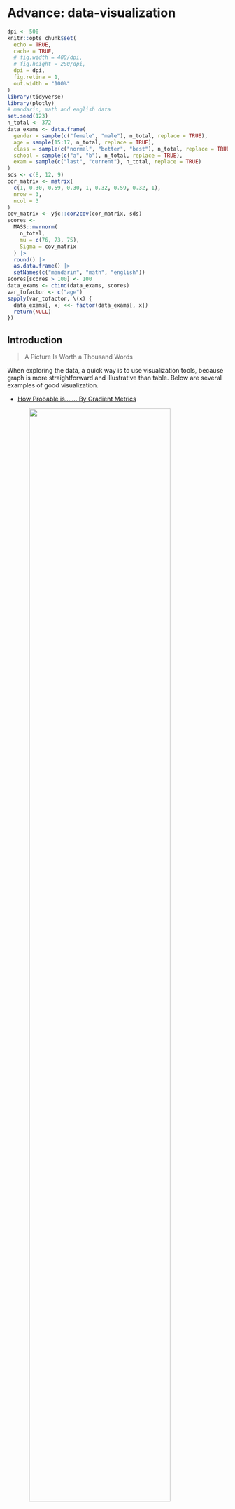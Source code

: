 # Advance: data-visualization {#data-visualization}

```r
dpi <- 500
knitr::opts_chunk$set(
  echo = TRUE, 
  cache = TRUE,
  # fig.width = 400/dpi,
  # fig.height = 280/dpi,
  dpi = dpi,
  fig.retina = 1,
  out.width = "100%"
)
library(tidyverse)
library(plotly)
# mandarin, math and english data
set.seed(123)
n_total <- 372
data_exams <- data.frame(
  gender = sample(c("female", "male"), n_total, replace = TRUE),
  age = sample(15:17, n_total, replace = TRUE),
  class = sample(c("normal", "better", "best"), n_total, replace = TRUE),
  school = sample(c("a", "b"), n_total, replace = TRUE),
  exam = sample(c("last", "current"), n_total, replace = TRUE)
)
sds <- c(8, 12, 9)
cor_matrix <- matrix(
  c(1, 0.30, 0.59, 0.30, 1, 0.32, 0.59, 0.32, 1), 
  nrow = 3, 
  ncol = 3
)
cov_matrix <- yjc::cor2cov(cor_matrix, sds)
scores <- 
  MASS::mvrnorm(
    n_total, 
    mu = c(76, 73, 75), 
    Sigma = cov_matrix
  ) |> 
  round() |> 
  as.data.frame() |>
  setNames(c("mandarin", "math", "english"))
scores[scores > 100] <- 100
data_exams <- cbind(data_exams, scores)
var_tofactor <- c("age")
sapply(var_tofactor, \(x) {
  data_exams[, x] <<- factor(data_exams[, x])
  return(NULL)
})
```

## Introduction

> A Picture Is Worth a Thousand Words

When exploring the data, a quick way is to use visualization tools, because graph is more straightforward and illustrative than table. Below are several examples of good visualization.

- [How Probable is……. By Gradient Metrics](http://127.0.0.1:5736/3%20-%20Advance%20-%20Data%20Visualization.Rmd#section-introduction)

<img style = "display: block; margin: auto;" src="images/ggplot2 example 03 how probable is by gradient metrics.png" alt="" width="80%"/>

- [Gender Gap in the Olympic Games by Leniolabs](https://www.s2research.com/blog/data-is-beautiful-a-compilation-of-our-favorite-charts-and-statistics)

<img style = "display: block; margin: auto;" src="images/ggplot2 example 04 gender gap in winter olympic games.png" alt="" width="100%"/>

[Film Dialogue (broken down by gender)](https://pudding.cool/2017/03/film-dialogue/)

<img style = "display: block; margin: auto;" src="images/ggplot2 example 05 film dialogue gender gap.png" alt="" width="100%"/>

In `R`, one of the most powerful and popular visualization tools is the [`ggplot2`](https://ggplot2.tidyverse.org/) package. `ggplot2` has an underlying grammar, based on the Grammar of Graphics, that allows you to compose graphs by combining independent components. This makes `ggplot2` powerful. Rather than being limited to sets of pre-defined graphics, you can create novel graphics that are tailored to your specific problem. While the idea of having to learn a grammar may sound overwhelming, `ggplot2` is actually easy to learn: there is a simple set of core principles and there are very few special cases. 

<img style = "display: block; margin: auto;" src="images/ggplot2 hex.png" alt="" width="20%"/>

It is worth noting that this chapter only covers static graphs, the majority of them use the Cartesian coordinate system (x-axis and y-axis).

Reference:

- [Data visualisation - R for Data Science (2nd edition)](https://r4ds.had.co.nz/data-visualisation.html)
- [ggplot2: Elegant Graphics for Data Analysis](https://ggplot2-book.org/index.html)


## Frequently used graphs in Psychology

在心理学中，往往会在数据分析的两个阶段运用到 data visualization ，探索阶段和统计分析阶段，前者是利用 data visualization 初步探寻数据中存在的模式、规律及变量之间的关系，后者则是利用 data visualization 将统计分析的结果呈现出来。虽然是不同阶段，但绘制 graph 的过程没有区别，都是将数据转变为 graph。

心理学中常用的 graph 包括 bar, line, point, histogram, 等等，称这些为基本类型。


### Basic graphs: bar, line, point, histograms, etc.


- [APA style: Sample bar graph](https://apastyle.apa.org/style-grammar-guidelines/tables-figures/sample-figures)

<img style = "display: block; margin: auto;" src="images/ggplot 2 example 02 apa sample bar graph.jpg" alt="" width="80%"/>

*Note. Framing scores of adolescents and young adults are shown for low and high risks and for small, medium, and large rewards (error bars show standard errors).*

- APA style: Sample line graph

<img style = "display: block; margin: auto;" src="images/ggplot 2 example 02 apa sample line graph.jpg" alt="" width="80%"/>

*Note. Mean regression slopes in Experiment 1 are shown for the stereo motion, biocularly viewed monocular motion, combined, and monocularly viewed monocular motion conditions, plotted by rotation amount. Error bars represent standard errors. From “Large Continuous Perspective Change With Noncoplanar Points Enables Accurate Slant Perception,” by X. M. Wang, M. Lind, and G. P. Bingham, 2018, Journal of Experimental Psychology: Human Perception and Performance, 44(10), p. 1513 (https://doi.org/10.1037/xhp0000553 Add to Citavi project by DOI). Copyright 2018 by the American Psychological Association.*

- [Lee J, Hamilton JT. Anchoring in the past, tweeting from the present: Cognitive bias in journalists' word choices. PLoS One. 2022 Mar 2;17(3):e0263730.](https://journals.plos.org/plosone/article?id=10.1371/journal.pone.0263730#pone-0263730-t002)

<img style = "display: block; margin: auto;" src="images/ggplot2 example 01 journal.pone.0263730.g002.PNG" alt="" width="100%"/>

In every 1,000 words of news reports and tweets, journalists who had covered previous presidential campaigns made significantly more references to the 2012 presidential elections (M = 4.30, SD = 3.51) than those without any prior experiences (\(M = 3.17, SD = 2.03\)), \(t(151.73) = -2.53, p = .012\), Cohen’s \(d = 0.39\) (see the left panel of Fig 2). As demonstrated in the center panel of Fig 2, similar patterns held for the past five presidential elections (\(t(136.88) = -3.09, p = .002\), Cohen’s \(d = 0.50\)). Compared to journalists who had not covered any prior presidential elections (\(M = 4.12, SD = 2.82\)), journalists with experiences of campaign coverage used more words relating to the past five presidential elections in their news reporting of the 2016 race (\(M = 5.76, SD = 3.68\)). These results with moderate effect size suggest that anchoring on the past occurred in news coverage of the 2016 race according to journalists’ prior experience of presidential campaign coverage (supporting H3).


### Advanced graph: matrix of basic graphs

当实验条件变得复杂时，就需要针对不同的实验条件绘制 graph，然后按照一定的顺序组合起来，实现比较的目的。本质上运用不同实验条件下的数据绘制的 graph 还是之前介绍的几种基本类型，只是额外多了一个组合的步骤。

<img style = "display: block; margin: auto;" src="images/ggplot2 example 06 facet using basic graph.png" alt="" width="100%"/>

<img style = "display: block; margin: auto;" src="images/ggplot2 example 07 facet with basic graphs.png" alt="" width="100%"/>

在学习完本章内容以后，就可以轻松地绘制出上述 graphs。

在假定数据已经整理成`tidy data`的情况下，data visualization 只有两个基本步骤：

1. 脑海中构思绘制什么样的 graph；
2. 用`ggplot2`实现。

最难的其实是第一步，因为需要在脑海中就完成将数据转变为 graph 的过程。


## Step 1: make a graph in your mind

在脑海中构思如何将数据转变为 graph 的过程中，有一个非常重要的概念——**变量**（variable）。


### Variable in graph

在 data cleaning 章节讲到`tidy data`的概念时提到，`tidy data`最重要的特征就是一个 variable 一列，而绘制 graph 就是将原本是数字形式储存的 variable 信息用 graph 的形式呈现而已。图的复杂程度与 graph 中所蕴含的 variable 个数有直接联系。同时，单个 graph 中能够一次性清晰地呈现的 variable 个数是有上限的。

一般情况下，按照心理学研究中的惯例，会将 variable 分为两大类，independent variable (IV，自变量)和 dependent variable (DV 因变量)。数据分析关心的是二者之间的关系，所以 data visualization 也是要服务于这个目的，能够清晰地呈现出 IV、DV 以及二者之间的关系才是合适的 graph。绘制 graph 时通常会将 DV 作为 y 轴（y-axis），将 IV 作为 x 轴（x-axis）。看一个简单的例子：

```r
data_exams[, c("mandarin", "math")] |>
  ggplot(aes(x = mandarin, y = math)) + 
    geom_point()
```

很显然，这是一张 point graph，并且只展现了 2 个 variables （mandarin 和 math）的信息。反过来，如果想要绘制出这样的 point graph，数据中必须有 2 个 variables（2 列）。


#### Continuous vs discrete

根据具体数值，可以将 variable 分为两类，连续（continuous）和离散（discrete）。上一个例子中，mandarin 和 math 都是 continuous 的。continuous variable 和 discrete variable 适用的 graph 是不同的，需要根据具体情况来决定。在大多数情况下，DV 是 continuous 的，IV 可以是 continuous 也可以是 discrete 的，其中 discrete IV 可以作为分组标签。

例如，如果想要研究 class (IV) 和 mandarin (DV) 的关系，那么显然前者是一个 discrete variable， 后者是一个 continuous variable，此时如果还用 point graph就不合适了。

```r
data_exams[, c("class", "mandarin")] |> 
  ggplot(aes(x = class, y = mandarin)) + 
    geom_point()
```

应改为 bar graph：

```r
data_exams[, c("class", "mandarin")] |> 
  aggregate(.~ class, mean) |>
  ggplot(aes(x = class, y = mandarin)) + 
    geom_col()
```

上面的 graph 呈现的是不同 class 的 mandarin 均值，class 很自然地就作为分组标签。同样，这个 graph 也只呈现了 2 个 variables 的信息。反过来，如果想要绘制出这样的 bar graph，数据必须有 2 列，唯一的不同是在于这两列数据只有 3 行，储存的是各 class 在 mandarin 上的均值：

```r
data_exams[, c("class", "mandarin")] |> 
  aggregate(.~ class, mean)
```

同样的数据，也可以改用 line + point graph，在可视化均值的时候，两种类型的 graphs 呈现的信息是完全等价的：

```r
data_exams[, c("class", "mandarin")] |> 
  aggregate(.~ class, mean) |> 
  ggplot(aes(x = class, y = mandarin, group = 1)) +
    geom_line() + 
    geom_point() + 
    scale_y_continuous(limits = c(0, 80))
```

从前面的例子不难看出，最基本的 graphs 只能呈现出 2 个 variables 的信息，为数不多的例外是 histogram：

```r
ggplot(data_exams, aes(x = mandarin)) + 
    geom_histogram(bins = 30)
```

histogram 只能呈现 1 个 continuous variable 的信息，x-axis 代表该 variable，y-axis 是将该 variable 分成若干区间然后计数的结果。


#### Complex graph with multiple variables

那如果需要在 basic graph 里一次性清晰地呈现多于 2 个 variables 的信息该怎么办？

- 3 variables, gender (discrete, IV), exam (discrete, IV) and mandarin (continuous, DV);

```r
data_exams[!names(data_exams) %in% c("age", "math", "english", "class", "school")] |> 
  aggregate(.~ gender + exam, mean) |>
  ggplot(aes(x = gender, y = mandarin, group = exam, fill = exam)) + 
    geom_col(position = "dodge")
```

上图呈现的是不同的 gender 在两次考试（last 和 current）上的均值，一共是 3 个 variables。反过来，要绘制出这样的 graph，数据必须有 3 列：

```r
data_exams[!names(data_exams) %in% c("age", "math", "english", "class", "school")] |> 
  aggregate(.~ gender + exam, mean)
```

上面的 graph 可以视作是单张 graph 中可以一次性清晰地呈现的 variables 个数的上限，即 3 个。再呈现更多的 variables 就会让 graph 变得逐渐臃肿。

```r
data_exams[!names(data_exams) %in% c("age", "gender", "math", "school")] |> 
  ggplot(aes(x = mandarin, y = english, shape = exam, color = class)) + 
    geom_point()
```

此时，使用 matrix of subgraphs 的方式呈现会更加清晰。

- 4 variables, gender (discrete, IV), class (discrete, IV), exam (discrete, IV) and mandarin (continuous, DV):

```r
data_exams[!names(data_exams) %in% c("age", "math", "english", "school")] |> 
  aggregate(.~ gender + class + exam, mean) |> 
  ggplot(aes(x = gender, y = mandarin, group = exam, fill = exam)) + 
    geom_col(position = "dodge") + 
    facet_grid(cols = vars(class))
```

反过来，要画出这样的 graph，数据必须有 4 列：

```r
data_exams[!names(data_exams) %in% c("age", "math", "english", "school")] |> 
  aggregate(.~ gender + class + exam, mean)
```

- 5 variables, gender (discrete, IV), class (discrete, IV), school (discrete, IV), exam (discrete, IV) and mandarin (continuous, DV): 

```r
data_exams[!names(data_exams) %in% c("age", "math", "english")] |> 
  aggregate(.~ gender + class + exam + school, mean) |> 
  ggplot(aes(x = gender, y = mandarin, group = exam, fill = exam)) + 
    geom_col(position = "dodge") + 
    facet_grid(cols = vars(class), rows = vars(school))
```

反过来，要绘制出这样的 graph，数据必须有 5 列：

```r
data_exams[!names(data_exams) %in% c("age", "math", "english")] |> 
  aggregate(.~ gender + class + exam + school, mean)
```

上面的 graph 可以视作是 matrix 的方式能够一次性清晰地呈现的 variables 个数上限，即 5 个。

假定数据已经整理成`tidy data`，在明确了 variables 和 graph 之间的关系后，对于绘制 graph 时需要用到几列就能做到心里有数了。


### Choose appropriate graph

那么如何选择合适的 graph？三条建议：

- 心理学的数据分析中均值比较是最常见的可视化任务，此时用 bar graph 或 line + point graph 都可以；
- 如果是要探索 1 个 continuous variable 的分布，用 histogram；
- 如果是要探索 2 个 continuous variables 的关系，用 point graph。

掌握以上三条建议就能够解决很多问题。


## Step 2: produce the graph in your mind using `ggplot2`

至此，就能大体上完成 data visualization 的第一步，已经知道要绘制什么样的 graph，并且要知道要把数据整理成什么样子。万事俱备，只欠`ggplot2`。如何把脑海中的 graph 使用`ggplot2`绘制出来，只需要掌握它的 grammar of graphics 即可。

Grammar of graphics 一共包含 5 个成分，3 个关键成分和 2 两个额外成分。


### Three key components

`ggplot2`的核心就是 Grammar of Graphics，它可以简单理解为：任意图形都是将数据（`data`）映射（`mapping`）到几何对象（`geometric objects`, `geom`）的图形属性（`aesthetic attribute`，`aes`）上去。

上述理解只需要 3 个关键成分即可：

1. `data`;
2. `aes`: a set of aesthetic mappings between variables in the data and visual properties;
3. `geom`: at least one layer which describes how to render each observation. Layers are usually created with a `geom` function.

例如（图片改动自[R for Data Science (2nd edition)](https://r4ds.had.co.nz/data-visualisation.html#the-layered-grammar-of-graphics)）：

- 整理数据，描述统计；

<img style = "display: block; margin: auto;" src="images/ggplot2 basic formula 01.png" alt="" width="100%"/>

- 将 data 中的 cut (variable) maps 到 color 上；

<img style = "display: block; margin: auto;" src="images/ggplot2 basic formula 02.png" alt="" width="100%"/>

- 将 data 中的 cut maps 到 x-axis，将 count maps 到 y-axis 上，使用 bar graph 来最终呈现上述所有 mappings。

<img style = "display: block; margin: auto;" src="images/ggplot2 basic formula 03.png" alt="" width="100%"/>

使用 3 个关键成分绘制 graph 的通用代码模板如下：
```r
ggplot(data = <DATA>) + 
  <GEOM_FUNCTION>(mapping = aes(<MAPPINGS>))
```

其中，`ggplot()`用来初始化一个`ggpolt object`。`<GEOM_FUNCTION>`则是具体的 graph 类型，`aes(<MAPPINGS>)`是针对所使用的 graph 类型的 `aesthetic mappings`。`ggplot2`采用了一种多层的设计，不同层之间用`+`分割。这种结构化的设计可以方便地通过叠加不同的层绘制复杂的 graph，这一点会在后续的讲解中得到充分体现。

`ggplot()`中使用的`data`是 global 的，可以继承给`<GEOM_FUNCTION>`，同样，`ggplot()`中的`aes(<MAPPINGS>)`也是 global 的，例如：
```r
ggplot(data = <DATA>, mapping = aes(<MAPPINGS>)) + 
  <GEOM_FUNCTION_01>() + 
  <GEOM_FUNCTION_02>()
```

上述代码中，`<GEOM_FUNCTION_01>`和`<GEOM_FUNCTION_02>`都从`ggplot()`中继承了`mapping = aes(<MAPPINGS>)`的设定。同时，有 global 也就意味着有 local，即如果有需要的话，每一层都可以使用自己独立的`data`和`aes()`（详见 some tricks 小节），例如：
```r
ggplot(data = <DATA>, mapping = aes(<MAPPINGS>)) + 
  <GEOM_FUNCTION_01>(data = <DATA_01>, mapping = aes(<MAPPINGS_01>)) + 
  <GEOM_FUNCTION_02>(data = <DATA_02>, mapping = aes(<MAPPINGS_01>))
```


例如，要绘制上述例子中的 bar graph，具体代码如下：

```r
diamonds |> 
  dplyr::count(cut, name = "count") |> 
  ggplot() + 
    geom_col(mapping = aes(x = cut, y = count, fill = cut))
```

3 个关键成分中的`data`只需整理成`tidy data`即可，下面来分别看`geom`和`aes`。


#### `geom`

`geom`决定了`scale`的最终呈现形式，所以不同的 graph 对应不同的`geom_fun`。常用的如下：

- line: `geom_line()`, x discrete，y continuous;
- point: `geom_point()`, x continuous, y continuous;
- bar: `geom_bar()` or `geom_col()`, x discrete, y continuous;
- histogram: `geom_histogram()`, x continuous;
- error bar: `geom_errorbar()`, x discrete, y continuous.

**基本用法**

- point: `geom_point()`, x continuous, y continuous;

```r
data_exams |> 
  ggplot() + 
    geom_point(mapping = aes(x = mandarin, y = english))
```

- bar: 
  a. `geom_bar()`, x discrete;
  b. `geom_col()`, x discrete, y continuous.

```r
# geom_bar() makes the height of the bar proportional to the number of cases in each group
data_exams |>
  ggplot() + 
    geom_bar(aes(x = age))
# geom_col leaves the data as is, it makes heights of the bars to represent values (summed, if multiple) in the data.
data_exams |>
  ggplot() + 
    geom_col(aes(x = age, y = mandarin))
# geom_col() equivalent
data_exams[, c("age", "mandarin")] |>
  aggregate(.~age, sum) |>
  ggplot() + 
    geom_col(aes(x = age, y = mandarin))
# geom_bar() equivalent
data_exams |> 
  dplyr::count(age, name = "count") |>
  ggplot() + 
    geom_col(aes(x = age, y = count))
# use geom_col() for mean comparison, 
data_exams[, c("age", "mandarin")] |>
  aggregate(.~ age, mean) |>
  ggplot() + 
    geom_col(aes(x = age, y = mandarin))
```

- histogram: `geom_histogram()`, x continuous;

```r
data_exams |> 
  ggplot() + 
    geom_histogram(mapping = aes(x = mandarin))
```

- error bar: `geom_errorbar()`, x discrete, y continuous.

```r
data_exams |>
  dplyr::group_by(gender)  |> 
  dplyr::summarise(
    mean = mean(mandarin),
    se = sd(mandarin)/sqrt(nrow(data_exams))
  ) |>
  ggplot() + 
    geom_errorbar(mapping = aes(x = gender, ymin = mean - se, ymax = mean + se))
```


#### `aes`: `scale`

`ggplot2`将`data` `map` 到 `aes` 的过程统称为 `scaling`，因为每一种`aes`都可以视作是将`data` `map` 到一个特定的`scale`上。换言之，一个 graph 里有多少个`aes mapping`，就有多少个`scales`。

`aes`要素最主要的有两种：

1. `position`: 数据在 graph 中的位置，对应 x-axis 和 y-axis；
2. `color` or `fill`: graph 中元素的颜色，前者适用于 line 和 point，后者适用于 bar 和 histogram。

除此之外，还有以下几种额外的`aes`要素:

1. `group`: graph 中元素的分组，适用于 line graph，同一组元素会用同一条线连接，只适用于 discrete variable；
2. `linetype`: line graph 中线条的形状，只适用于 discrete variable；
3. `shape`: point graph 中点的形状，只适用于 discrete variable。
4. `size`: i.e. point graph 中点的大小，最适用于 continuous variable。

以上所有`scale`都可以作为`argument`包裹在`aes()`中，然后整体作为`mapping`这个`argument`的`value`。

- `position`, `x` and/or `y`

```r
data_exams |> 
  ggplot() + 
    geom_point(mapping = aes(x = mandarin, y = english))
```

- `color` or `fill`

```r
# color example 1, point, discrete
data_exams |> 
  ggplot() + 
    geom_point(mapping = aes(x = mandarin, y = english, color = gender))
# color example 2, point, continuous
data_exams |> 
  ggplot() + 
    geom_point(mapping = aes(x = mandarin, y = english, color = math))
# fill example 1, bar, discrete
data_exams |>
  ggplot() + 
    geom_bar(aes(x = age, fill = gender))
# fill example 2, bar, continuous
diamonds |> 
  dplyr::count(cut, name = "count") |> 
  ggplot() + 
    geom_col(mapping = aes(x = cut, y = count, fill = count))
# fill example 3, histogram
data_exams |> 
  ggplot() + 
    geom_histogram(mapping = aes(x = mandarin, fill = gender))
```

其中，bar 和 histogram 中的 bin 情况下默认都是采用堆叠（stack）的方式，如果需要调整，请参考 modify the graph 小节。

注意一个细节，如果希望`color`或`fill`能代表一个额外的 variable（既非 x-axis 所对应的 variable，又非 y-axis 所对应的 variable），从而实现给 graph 多添加一个分组的信息，那么需要将该 variable 作为 `color`或`fill` 的参数（参见上面的例子）。反之，如果只是想让图形变成彩色，并不额外添加分组的信息，那么有两种方式：

  1. 放在`aes()`内，将 x-axis 对应的 variable 作为`color`或`fill`的`value`；

```r
data_exams |>
  ggplot() + 
    geom_bar(aes(x = age, fill = age))
```

  2. 放在`aes()`外，将`color`或`fill`作为`setting`，实现固定整个 graph 内所有对应元素为同一颜色的效果。

```r
data_exams |>
  ggplot() + 
    geom_bar(aes(x = age), fill = "blue")
```

注：放在`aes()`外的这个小技巧也同样适用于`shape`、`linetype`和`size`，只要放在`aes()`外，就变成一个 `setting`，作用于整个 graph。

以上两种方式可以根据需要选择。

- `group`: discrete variable

正常情况下，line graph 会自动将坐标系空间里的若干个点连起来形成 line，所以需要知道哪些点是在同一组，就用同一条线连这些点。`group`就是用来控制这个分组，分组显然是要依据 discrete variable。

```r
data_exams[, c("class", "gender", "english")] |> 
  aggregate(.~ class + gender, mean) |>
  ggplot() + 
    geom_line(mapping = aes(x = class, y = english, group = gender))
```

但上述 line graph 中的不同 line 的指向并不清晰，所以可以通过增加`color`的方式标明：

```r
# group + color
data_exams[, c("class", "gender", "english")] |> 
  aggregate(.~ class + gender, mean) |>
  ggplot() + 
    geom_line(mapping = aes(x = class, y = english, group = gender, color = gender))
```

注意，此时`color`和`group`要使用同一 discrete variable。使用`color + group`的方式也是给 line graph 多呈现了一个 discrete variable 的信息。

- `linetype`: discrete variable

`linetype`和`color`的效果类似，只不过一个是改变形状，另一个是改变颜色。`linetype`同样也需要搭配`group`使用

```r
data_exams[, c("class", "gender", "english")] |> 
  aggregate(.~ class + gender, mean) |>
  ggplot() + 
    geom_line(mapping = aes(x = class, 
                            y = english, 
                            group = gender, 
                            linetype = gender))
```

同样，`linetype`也可以和`color`组合使用：

```r
data_exams[, c("class", "gender", "english")] |> 
  aggregate(.~ class + gender, mean) |>
  ggplot() + 
    geom_line(mapping = aes(x = class, 
                            y = english, 
                            group = gender, 
                            linetype = gender, 
                            color = gender))
```

- `shape`: discrete variable

```r
data_exams |> 
  ggplot() + 
    geom_point(mapping = aes(x = mandarin, y = english, shape = class))
```

`shape`也可以和`color`组合使用，让图像更加清晰，但注意二者要使用同一 discrete variable。

```r
data_exams |> 
  ggplot() + 
    geom_point(mapping = aes(x = mandarin, y = english, shape = class, color = class))
```

- `size`: continuous variable or discrete variable with meaningful scale

```r
head(data_exams)
# continuous, recommended
data_exams |> 
  ggplot() + 
    geom_point(mapping = aes(x = mandarin, y = english, size = math))
# discrete, not recommended
data_exams |> 
  ggplot() + 
    geom_point(mapping = aes(x = mandarin, y = english, size = age))
```

总结一下，如果要在单张 graph 呈现 3 个 variables 的信息时，如 1 continuous DV + 2 IV（其中 1 个是 discrete），那么就可以在各种 graph 里使用以下`scale`来实现，假定 discrete variable 为 var_dis，continuous variable 为 var_con：

- `color = var_dis` (`+ group = var_dis` for `geom_line()` when x-aix variable is discrete), or `color = var_con`;
- `fill = var_dis` (for `geom_bar()`) or `fill = var_con` (for `geom_histogram()`);
- `linetype = var_dis` (`+ group = var_dis` for `geom_line()` when x-aix variable is discrete);
- `shape = var_dis` (e.g.`geom_point()`);
- `size = var_con` (e.g. `geom_point()`).

另外再补充两点细节：

1. x-axis variable in `geom_line()`: factor vs numeric

line graph 的 x-axis 天然适合 discrete variable。在`R`中，可以大致上将`character atomic vector`或`factor`视作是`discrete`。但`geom_line()`在处理这两种类型的 variable 时，会看到如下提示并给出空白的 Graph：

```r
data_exams[, c("class", "mandarin")] |> 
  aggregate(.~ class, mean) |>
  ggplot() + 
    geom_line(mapping = aes(x = class, y = mandarin))
```

这是因为 line graph 本质上是将坐标系中的点连起来，`geom_line()`需要知道哪些点是用同一条线连起来，所以就需要提供`group`信息，否则`geom_line()`无法出图。针对这种情况，有两种解决方案：

```r
# solution 1, add group (recommended)
data_exams[, c("class", "mandarin")] |> 
  aggregate(.~ class, mean) |>
  ggplot() + 
    geom_line(mapping = aes(x = class, y = mandarin, group = 1))
# solution 2, convert x into continuous variable
data_exams$class <- factor(data_exams$class, labels = 1:3)
data_exams[, c("class", "mandarin")] |> 
  aggregate(.~ class, mean) |> 
  ggplot() + 
    geom_line(mapping = aes(x = as.numeric(class), y = mandarin))
```

2. combine different graphs: line + point + errorbar 

心理学研究中最常见的均值比较折线图可以用`geom_point() + geom_line() + geom_errorbar()`的方式绘制：

```r
data_exams[, c("class", "gender", "mandarin")] |>
  dplyr::group_by(class, gender)  |> 
  dplyr::summarise(
    mean = mean(mandarin),
    se = sd(mandarin)/sqrt(nrow(data_exams))
  ) |>
  ggplot(mapping = aes(x = class, y = mean, color = gender)) + 
    geom_point() +
    geom_line(mapping = aes(group = gender)) + 
    geom_errorbar(mapping = aes(ymin = mean - se, ymax = mean + se))
# what will happen if we remove the group argument in aes()?
```

如果希望 point 的区别更加明显，还可以增加`shape`：

```r
data_exams[, c("class", "gender", "mandarin")] |>
  dplyr::group_by(class, gender)  |> 
  dplyr::summarise(
    mean = mean(mandarin),
    se = sd(mandarin)/sqrt(nrow(data_exams))
  ) |>
  ggplot(mapping = aes(x = class, y = mean, color = gender)) + 
    geom_point(mapping = aes(shape = gender)) +
    geom_line(mapping = aes(group = gender)) + 
    geom_errorbar(mapping = aes(ymin = mean - se, ymax = mean + se))
```


### Two additional components

#### `facet`: matrix of many similar graphs

当数据中可用作分组信息的 discrete variable 很多时，单一的 graph 显然无法承载这么多信息（最多同时呈现 1 continuous DV + 2 IV）。此时就需要`facet`，绘制一个大的 graph matrix，每一个 element 是一个 graph，对应整个数据集中的一个 subset。

有两个函数可以使用：

- `facet_wrap()`: “wraps” a 1d ribbon of panels into 2d.
- `facet_grid()`: produces a 2d grid of panels defined by variables which form the rows and columns.

<img style = "display: block; margin: auto;" src="images/ggplot2 facet illustration.png" alt="" width="80%"/>

（图片来自[ggplot2: Elegant Graphics for Data Analysis (3rd edition)](https://ggplot2-book.org/facet.html)）

`facet_wrap(facets, nrow = NULL, ncol = NULL)`:

- `facets`: A set of variables or expressions quoted by `vars()` and defining faceting groups on the rows or columns dimension. For compatibility with the classic interface, can also be a formula or character vector. Use either a one sided formula, `~a + b`, or a character vector, `c("a", "b")`.
- `nrow, ncol`: Number of rows and columns.

```r
data_plot <- mpg[mpg$cyl != 5 & mpg$drv %in% c("4", "f") & mpg$class != "2seater", ]
data_plot
levels(factor(data_plot$class))
  ggplot(data = data_plot, aes(displ, hwy)) + 
    geom_blank() + 
    facet_wrap(~class, ncol = 3)
# equivalent 01
# facet_wrap(vars(class), ncol = 3)
# equivalent 02
# facet_wrap("class", ncol = 3)
```

`facet_grid(rows = NULL, cols = NULL)`:

- `rows`, `cols`: A set of variables or expressions quoted by `vars()` and defining faceting groups on the rows or columns dimension. For compatibility with the classic interface, `rows` can also be a `formula` with the `rows` (of the tabular display) on the `LHS` and the `columns` (of the tabular display) on the `RHS`; the dot in the formula is used to indicate there should be no faceting on this dimension (either row or column).

1. `. ~ a` spreads the values of `a` across the columns. This direction facilitates horizontal comparisons of `y` position, because the vertical scales are aligned.

```r
data_plot <- mpg[mpg$cyl != 5 & mpg$drv %in% c("4", "f") & mpg$class != "2seater", ]
data_plot
levels(factor(data_plot$class))
  ggplot(data = data_plot, aes(displ, hwy)) + 
    geom_blank() + 
    facet_grid(. ~ cyl)
# equivalent
# facet_grid(cols = vars(cyl))
```

2. `b ~ .` spreads the values of `b` down the rows. This direction facilitates vertical comparison of `x` position because the horizontal scales are aligned. 

```r
data_plot <- mpg[mpg$cyl != 5 & mpg$drv %in% c("4", "f") & mpg$class != "2seater", ]
levels(factor(data_plot$class))
  ggplot(data = data_plot, aes(displ, hwy)) + 
    geom_blank() + 
    facet_grid(drv ~ .)
# equivalent
# facet_grid(rows = vars(drv))
```


## Modify graph*

前面展示的都是所有 graph 在默认设定下的用法，但显然有部分图形看起来是很难看的，例如：

```r
data_exams[, c("class", "gender", "mandarin")] |>
  dplyr::group_by(class, gender)  |> 
  dplyr::summarise(
    mean = mean(mandarin),
    se = sd(mandarin)/sqrt(nrow(data_exams))
  ) |>
  ggplot(mapping = aes(x = class, y = mean, color = gender)) + 
    geom_point(mapping = aes(shape = gender)) +
    geom_line(mapping = aes(group = gender)) + 
    geom_errorbar(mapping = aes(ymin = mean - se, ymax = mean + se))
```

调整成这样就好看多了：

```r
data_exams[, c("class", "gender", "mandarin")] |>
  dplyr::group_by(class, gender)  |> 
  dplyr::summarise(
    mean = mean(mandarin),
    se = sd(mandarin)/sqrt(nrow(data_exams))
  ) |>
  ggplot(mapping = aes(x = class, y = mean, color = gender)) + 
    geom_point(mapping = aes(shape = gender), size = 3) +
    geom_line(mapping = aes(group = gender)) + 
    scale_y_continuous(name = "mandarin", limits = c(70, 80)) + 
    geom_errorbar(mapping = aes(ymin = mean - se, ymax = mean + se), width = 0.1) + 
    theme_bw() + 
    theme(text = element_text(size = 16))
```

所以，这时候就需要知道如何调整 graph 中的视觉要素。通常一张 graph 可以包含的视觉要素如下图所示：

<img style = "display: block; margin: auto;" src="images/ggplot2 scale and guide terms.png" alt="" width="100%"/>

其中与`scale`紧密联系的一个概念是`guide`。`axis`或`legend`就是`guide`。只有借助`guide`，才可以知道 graph 中的 point 是如何与`data`一一对应的。


### Frequently modified visual elments

`ggplo2`根据使用的频率，给 graph 最经常被调整的几个视觉元素配置了单独的`function()`，包括`lims()`, `labs()`, `guides()`。

- `lims(...)`: The maximum and minimum of the scale. A name–value pair. The name must be an aesthetic, and the value must be either a length-2 numeric, a character, a factor, or a date/time. A numeric value will create a continuous scale. If the larger value comes first, the scale will be reversed. You can leave one value as NA if you want to compute the corresponding limit from the range of the data. A character or factor value will create a discrete scale. A date-time value will create a continuous date/time scale.

```r
data_exams |> 
  ggplot() + 
    geom_point(mapping = aes(x = mandarin, y = english, color = gender)) + 
    lims(x = c(50, 100), y = c(50, 100))
```

- `labs()`: The labels of scale and plot.

```r
labs(
  ...,
  title = waiver(),
  subtitle = waiver(),
  caption = waiver()
)

```

  a. `...`: A list of new name-value pairs. The name should be an aesthetic.

```r
data_exams |> 
  ggplot() + 
    geom_point(mapping = aes(x = mandarin, y = english, color = gender)) + 
    labs(x = "语文", y = "英语", color = "性别")
# labs(x = NULL, y = NULL, color = NULL) to remove corresponding label
```

  b. `title`: Graph title.
  
```r
data_exams |> 
  ggplot() + 
    geom_point(mapping = aes(x = mandarin, y = english, color = gender)) + 
    labs(title = "This is a title")
```

  c. `subtitle`: Graph subtitle.
  
```r
data_exams |> 
  ggplot() + 
    geom_point(mapping = aes(x = mandarin, y = english, color = gender)) + 
    labs(title = "This is a title", 
         subtitle = "This is a subtitle")
```

  d. `caption`: The text for the caption which will be displayed in the bottom-right of the plot by default.
  
```r
data_exams |> 
  ggplot() + 
    geom_point(mapping = aes(x = mandarin, y = english, color = gender)) + 
    labs(title = "This is a title", 
         subtitle = "This is a subtitle", 
         caption = "This is a caption")
```

- `guides`: 

```r

```


### Modify scale

一张 graph 里面所有的要素可以根据是否与数据有关分为两大类：

- data related element: `aes`
- non-data element: background color, font size, typeface, etc.


### data related element: `scale`

`ggplot2`中`scale`由`scale_xxx()`来控制，`scale_xxx()`的命名由 3 个部分组成：

1. The `scale` prefix;
2. The name of the corresponding aesthetic (e.g., `x`, `color`, `shape`, etc.);
3. The nature of the scale (e.g., continuous, discrete, etc.)

以下图为例：

```r
data_exams |> 
  ggplot() + 
    geom_point(mapping = aes(x = mandarin, y = english, color = gender))
```

图中一共有 3 个`scales`，分别对应`scale_x_continuous()`，`scale_y_continuous()`和`scale_color_discrete()`。下面以`scale_x_continuous()`和`scale_x_discrete()`为例讲解：


#### `scale_x_continuous`和`scale_y_continuous`

```r
scale_x_continuous(
  name = waiver(),
  breaks = waiver(), 
  n.breaks = NULL, 
  labels = waiver(),
  limits = NULL,
  guide = waiver(),
  position = "bottom" # or "top", position = "left"/"right" for scale_y_continuous()
)
```

- `name`: The name of the scale. Used as the axis title.

```r
data_exams |> 
  ggplot() + 
    geom_point(mapping = aes(x = mandarin, y = english, color = gender)) + 
    scale_x_continuous(name = "语文")
```

- `breaks`: The positions of the tick marks. The algorithm may choose a slightly different number to ensure nice break labels.

```r
data_exams |> 
  ggplot() + 
    geom_point(mapping = aes(x = mandarin, y = english, color = gender)) + 
    scale_x_continuous(breaks = seq(40, 100, 10))
# though not all tick marks are displayed, we can check whether the breaks works as expected using the labels,
# recommend to use breaks together with limits
```

- `n.breaks`: Number of tick marks. The algorithm may choose a slightly different number to ensure nice break labels.

```r
data_exams |> 
  ggplot() + 
    geom_point(mapping = aes(x = mandarin, y = english, color = gender)) + 
    scale_x_continuous(n.breaks = 3)
```

- `labels`: Tick labels. Must be the same length as `breaks`.

```r
data_exams |> 
  ggplot() + 
    geom_point(mapping = aes(x = mandarin, y = english, color = gender)) + 
    scale_x_continuous(breaks = c(60, 70, 80, 90), 
                       labels = c("六十", "七十", "八十", "九十"))
```

- `limits`: A numeric vector of length two. The limits of the scale.

```r
data_exams |> 
  ggplot() + 
    geom_point(mapping = aes(x = mandarin, y = english, color = gender)) + 
    scale_x_continuous(limits = c(40, 100))
```

- `guide`: Control the visual representation of scale. 

因为此时讲解的是`x-axis`，对应的是`guide_axis()`。更多的`guide`请参考 [Scale guides](https://ggplot2-book.org/scales-guides.html#scale-guide)。

```r
guide = guide_axis(
  title = waiver(),  
  check.overlap = FALSE,  # silently remove overlapping labels
  angle = NULL, 
  n.dodge = 1, 
  position = waiver()
)
```

  a. `title`: # scale title

```r
data_exams |> 
  ggplot() + 
    geom_point(mapping = aes(x = mandarin, y = english, color = gender)) + 
    scale_x_continuous(guide = guide_axis(title = "语文")) # equivalent to scale_x_continuous(name = "语文")
```

  b. `check.overlap`: # silently remove overlapping labels

```r
data_exams |> 
  ggplot() + 
    geom_point(mapping = aes(x = mandarin, y = english, color = gender)) + 
    scale_x_continuous(limits = c(60, 100), 
                       breaks = 60:100,
                       labels = 60:100 + 1000, 
                       guide = guide_axis(check.overlap = TRUE))
```

  c. `angle`: The angle of tick label.
  
```r
data_exams |> 
  ggplot() + 
    geom_point(mapping = aes(x = mandarin, y = english, color = gender)) + 
    scale_x_continuous(limits = c(60, 100), 
                       breaks = 60:100,
                       labels = 60:100 + 1000, 
                       guide = guide_axis(angle = 45))
```

  d. `n.dodge`: # The number of rows (for vertical axes) or columns (for horizontal axes) that should be used to render the labels. This is useful for displaying labels that would otherwise overlap.

```r
data_exams |> 
  ggplot() + 
    geom_point(mapping = aes(x = mandarin, y = english, color = gender)) + 
    scale_x_continuous(limits = c(60, 100), 
                       breaks = 60:100,
                       labels = 60:100 + 1000, 
                       guide = guide_axis(n.dodge = 2))
```

  e. `position`: The position of
  
```r
data_exams |> 
  ggplot() + 
    geom_point(mapping = aes(x = mandarin, y = english, color = gender)) + 
    scale_x_continuous(guide = guide_axis(position = "top")) # equivalent to scale_x_continuous(position = "top")
```